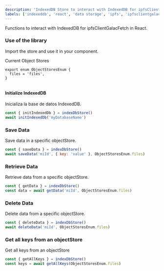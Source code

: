 ```yaml
---
description: 'IndexedDB Store to interact with IndexedDB for ipfsClientGalacFetch'
labels: ['indexeddb', 'react', 'data storage', 'ipfs', 'ipfsclientgalacfetch']
---
```


Functions to interact with IndexedDB for ipfsClientGalacFetch in React.

### Use of the library

Import the store and use it in your component.

Current Object Stores

```
export enum ObjectStoresEnum {
  files = 'files',
}


```

#### Initialize IndexedDB

Inicializa la base de datos IndexedDB.

```javascript
const { initIndexedDb } = indexDbStore()
await initIndexedDb('myDatabaseName')
```

### Save Data

Save data in a specific objectStore.

```javascript
const { saveData } = indexDbStore()
await saveData('miId', { key: 'value' }, ObjectStoresEnum.files)
```

### Retrieve Data

Retrieve data from a specific objectStore.

```javascript
const { getData } = indexDbStore()
const data = await getData('miId', ObjectStoresEnum.files)
```

### Delete Data

Delete data from a specific objectStore.

```javascript
const { deleteData } = indexDbStore()
await deleteData('miId', ObjectStoresEnum.files)
```

### Get all keys from an objectStore

Get all keys from an objectStore

```javascript
const { getAllKeys } = indexDbStore()
const keys = await getAllKeys(ObjectStoresEnum.files)
```
